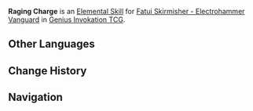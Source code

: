 {{Genius Invokation TCG Skill Infobox
|image      = Raging Charge Character Card Skill.png
|type       = Elemental Skill
|character  = Fatui Skirmisher - Electrohammer Vanguard
|element    = Electro
|matching   = 3
|unaligned  = 
|effect     = Deals 3 {{Color|Electro DMG}}.
|order      = 2
}}
'''Raging Charge''' is an [[Character Card Elemental Skill|Elemental Skill]] for [[Fatui Skirmisher - Electrohammer Vanguard (Character Card)|Fatui Skirmisher - Electrohammer Vanguard]] in [[Genius Invokation TCG]].

==Other Languages==
{{Other Languages
|en      = Raging Charge
|zhs     = 狂烈冲锋
|zhs_rm  = Kuángliè Chōngfēng
|zht     = 狂烈衝鋒
|zht_rm  = Kuángliè Chōngfēng
|zh_tl   = Furious Charge
|ja      = 猛烈突進
|ja_rm   = Mouretsu Tosshin
|ja_tl   = Furious Charge
|ko      = 맹렬한 돌진
|ko_rm   = 
|ko_tl   = 
|es      = Embestida feroz
|es_tl   = Ferocious Onslaught
|fr      = Charge furieuse
|fr_tl   = Furious Charge
|ru      = Бешеный заряд
|ru_tl   = Furious Charge
|th      = Raging Charge
|vi      = Xung Phong Cuồng Liệt
|vi_tl   = 
|de      = Knallharter Ansturm
|de_tl   = Hardcore Onslaught
|id      = Raging Charge
|pt      = Investida Feroz
|pt_tl   = 
|tr      = Hiddetli Hücum
|tr_tl   = 
|it      = Assalto furente
|it_tl   = 
}}

==Change History==
{{Change History|3.7}}

==Navigation==
{{Genius Invokation TCG Skill Navbox|Fatui Skirmisher - Electrohammer Vanguard}}